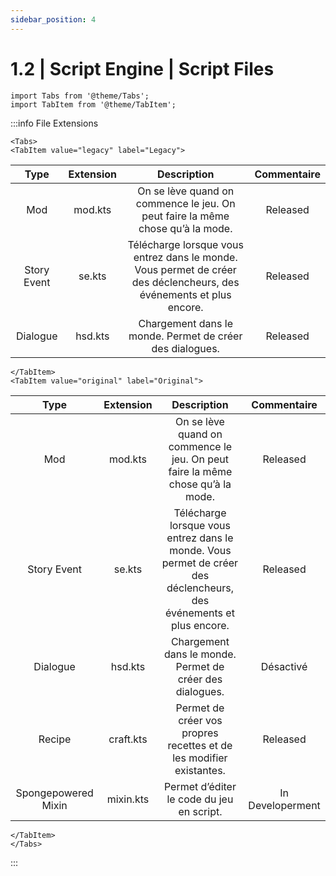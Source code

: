 ```yaml
---
sidebar_position: 4
---
```


# 1.2 | Script Engine | Script Files

```mdx-code-block
import Tabs from '@theme/Tabs';
import TabItem from '@theme/TabItem';
```

:::info File Extensions
```mdx-code-block
<Tabs>
<TabItem value="legacy" label="Legacy">
```

|        Type         | Extension |                                                     Description                                                     |   Commentaire    |
|:-------------------:|:---------:|:-------------------------------------------------------------------------------------------------------------------:|:----------------:|
|         Mod         |  mod.kts  |                   On se lève quand on commence le jeu. On peut faire la même chose qu’à la mode.                    |     Released     |
|     Story Event     |  se.kts   | Télécharge lorsque vous entrez dans le monde. Vous permet de créer des déclencheurs, des événements et plus encore. |     Released     |
|      Dialogue       |  hsd.kts  |                              Chargement dans le monde. Permet de créer des dialogues.                               |     Released     |

```mdx-code-block
</TabItem>
<TabItem value="original" label="Original">
```
|        Type         | Extension |                                                     Description                                                     |   Commentaire    |
|:-------------------:|:---------:|:-------------------------------------------------------------------------------------------------------------------:|:----------------:|
|         Mod         |  mod.kts  |                   On se lève quand on commence le jeu. On peut faire la même chose qu’à la mode.                    |     Released     |
|     Story Event     |  se.kts   | Télécharge lorsque vous entrez dans le monde. Vous permet de créer des déclencheurs, des événements et plus encore. |     Released     |
|      Dialogue       |  hsd.kts  |                              Chargement dans le monde. Permet de créer des dialogues.                               |    Désactivé     |
|       Recipe        | craft.kts |                         Permet de créer vos propres recettes et de les modifier existantes.                         |     Released     |
| Spongepowered Mixin | mixin.kts |                                      Permet d’éditer le code du jeu en script.                                      | In Developerment |
```mdx-code-block
</TabItem>
</Tabs>
```
:::